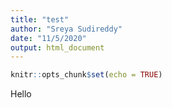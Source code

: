 ```yaml
---
title: "test"
author: "Sreya Sudireddy"
date: "11/5/2020"
output: html_document
---
```


```r
knitr::opts_chunk$set(echo = TRUE)
```
 Hello
